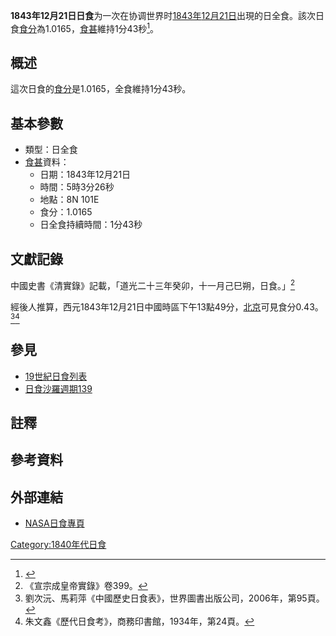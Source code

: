 {{Infobox Solar eclipse
| Year        = 1843
| Month       = 12
| Day         = 21
| Type        = 日全食
| Image       = SE1843Dec21T.gif
| Image size  = 200px
| Image intro = 1843年12月21日日全食路徑圖
  <!--   日食資料   -->
| Gamma       = 0.5227
| Mag         = 1.0165
| Saros       = [[日食沙羅週期139|139]]
| Saros total = 
| Saros seq   = 
  <!--     食甚     -->
| Duration    = 1分43秒
| Location    = 
| Coords      = 
| Width       = 66公里
  <!--   開始時間   -->
| Partial     = 
| Start type  = 
| Centre      = 
| Greatest    = 05:03:26
  <!--     倒數     -->
| hour        = 05
| minute      = 03
| second      = 26
| Duration_s  = 
}}
'''1843年12月21日日食'''为一次在协调世界时[[1843年|1843年]][[12月21日|12月21日]]出現的日全食。該次日食[[食分|食分]]為1.0165，[[食甚|食甚]]維持1分43秒<ref name="nasa_catalog_list">{{cite web |url=http://eclipse.gsfc.nasa.gov/SEcat5/SE1801-1900.html |title=Catalog of Solar Eclipses: 1801 to 1900 |language=en |publisher=[[NASA|NASA]] |accessdate=2009-07-26 |archiveurl=https://web.archive.org/web/20150112204733/http://eclipse.gsfc.nasa.gov/SEcat5/SE1801-1900.html |archivedate=2015-01-12 |deadurl=no }}</ref>。

== 概述 ==
這次日食的[[食分|食分]]是1.0165，全食維持1分43秒。

== 基本參數 ==
{{NoteUTC}}
* 類型：日全食
*[[食甚|食甚]]資料：
** 日期：1843年12月21日
** 時間：5時3分26秒 
** 地點：8N 101E
** 食分：1.0165
** 日全食持續時間：1分43秒

== 文獻記錄 ==
中國史書《清實錄》記載，「道光二十三年癸卯，十一月己巳朔，日食。」<ref>《宣宗成皇帝實錄》卷399。</ref></ref>經後人推算，西元1843年12月21日中國時區下午13點49分，[[北京|北京]]可見食分0.43。<ref>劉次沅、馬莉萍《中國歷史日食表》，世界圖書出版公司，2006年，第95頁。</ref><ref>朱文鑫《歷代日食考》，商務印書館，1934年，第24頁。</ref>

== 參見 ==
{{日食主題}}
* [[19世紀日食列表|19世紀日食列表]]
* [[日食沙羅週期139|日食沙羅週期139]]

== 註釋 ==
{{NoteFoot}}

== 參考資料 ==
{{reflist}}

== 外部連結 ==
* [http://eclipse.gsfc.nasa.gov/solar.html NASA日食專頁]{{Wayback|url=http://eclipse.gsfc.nasa.gov/solar.html |date=20190108200537 }}{{en icon}}

{{日食}}

[[Category:1840年代日食|Category:1840年代日食]]

{{Eclipse-stub}}